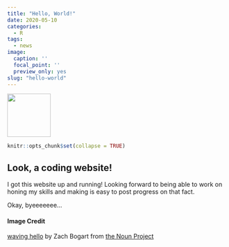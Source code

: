 ```yaml
---
title: "Hello, World!"
date: 2020-05-10
categories: 
  - R
tags: 
  - news
image:
  caption: ''
  focal_point: ''
  preview_only: yes
slug: "hello-world"
---
```


<!-- Icon Image: Small -->
<img src="featured.png" width="100"/>  

```r
knitr::opts_chunk$set(collapse = TRUE)
```

## Look, a coding website!

I got this website up and running! Looking forward to being able to work on honing my skills and making is easy to post progress on that fact.

Okay, byeeeeeee...
 
#### Image Credit
[waving hello]((https://thenounproject.com/search/?q=hello&creator=4129988&i=3169895)) by Zach Bogart from [the Noun Project](https://thenounproject.com) 